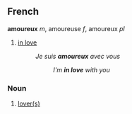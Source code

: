 ==French==
'''amoureux''' ''m'', amoureuse ''f'', amoureux ''pl''
# [[in love]]
#:''Je suis '''amoureux''' avec vous''
#::''I'm '''in love''' with you''

===Noun===
# [[lover|lover(s)]]